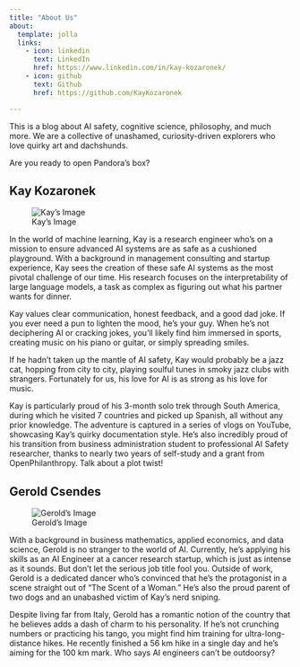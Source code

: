 ```yaml
---
title: "About Us"
about:
  template: jolla
  links:
    - icon: linkedin
      text: LinkedIn
      href: https://www.linkedin.com/in/kay-kozaronek/
    - icon: github
      text: Github
      href: https://github.com/KayKozaronek

---
```


<!-- <p>
  <img src="unashamed_curiosity_banner.png"
        width="100%" height="30%">
</p> -->

This is a blog about AI safety, cognitive science, philosophy, and much more. We are a collective of unashamed, curiosity-driven explorers who love quirky art and dachshunds. 

Are you ready to open Pandora's box?

## Kay Kozaronek

![Kay's Image](kay.png)

In the world of machine learning, Kay is a research engineer who's on a mission to ensure advanced AI systems are as safe as a cushioned playground. With a background in management consulting and startup experience, Kay sees the creation of these safe AI systems as the most pivotal challenge of our time. His research focuses on the interpretability of large language models, a task as complex as figuring out what his partner wants for dinner. 

Kay values clear communication, honest feedback, and a good dad joke. If you ever need a pun to lighten the mood, he's your guy. When he's not deciphering AI or cracking jokes, you'll likely find him immersed in sports, creating music on his piano or guitar, or simply spreading smiles.

If he hadn't taken up the mantle of AI safety, Kay would probably be a jazz cat, hopping from city to city, playing soulful tunes in smoky jazz clubs with strangers. Fortunately for us, his love for AI is as strong as his love for music.

Kay is particularly proud of his 3-month solo trek through South America, during which he visited 7 countries and picked up Spanish, all without any prior knowledge. The adventure is captured in a series of vlogs on YouTube, showcasing Kay's quirky documentation style. He's also incredibly proud of his transition from business administration student to professional AI Safety researcher, thanks to nearly two years of self-study and a grant from OpenPhilanthropy. Talk about a plot twist!


## Gerold Csendes

![Gerold's Image](gerold.png)

With a background in business mathematics, applied economics, and data science, Gerold is no stranger to the world of AI. Currently, he's applying his skills as an AI Engineer at a cancer research startup, which is just as intense as it sounds. But don't let the serious job title fool you. Outside of work, Gerold is a dedicated dancer who's convinced that he's the protagonist in a scene straight out of "The Scent of a Woman." He's also the proud parent of two dogs and an unabashed victim of Kay's nerd sniping. 

Despite living far from Italy, Gerold has a romantic notion of the country that he believes adds a dash of charm to his personality. If he's not crunching numbers or practicing his tango, you might find him training for ultra-long-distance hikes. He recently finished a 56 km hike in a single day and he's aiming for the 100 km mark. Who says AI engineers can't be outdoorsy?


